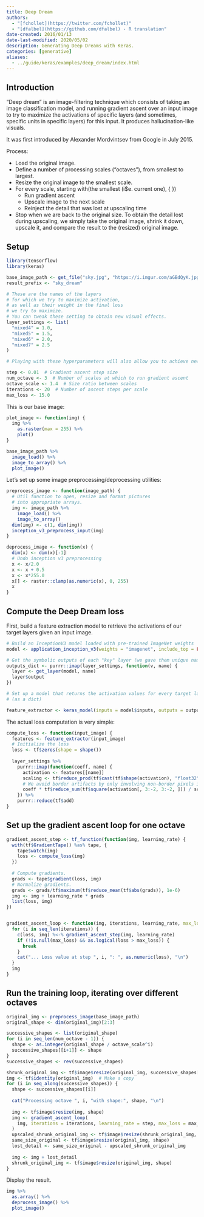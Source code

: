 ```yaml
---
title: Deep Dream
authors: 
  - "[fchollet](https://twitter.com/fchollet)"
  - "[dfalbel](https://github.com/dfalbel) - R translation"
date-created: 2016/01/13
date-last-modified: 2020/05/02
description: Generating Deep Dreams with Keras.
categories: [generative]
aliases: 
  - ../guide/keras/examples/deep_dream/index.html
---
```


## Introduction

"Deep dream" is an image-filtering technique which consists of taking an image
classification model, and running gradient ascent over an input image to
try to maximize the activations of specific layers (and sometimes, specific units in
specific layers) for this input. It produces hallucination-like visuals.

It was first introduced by Alexander Mordvintsev from Google in July 2015.

Process:

- Load the original image.
- Define a number of processing scales ("octaves"),
from smallest to largest.
- Resize the original image to the smallest scale.
- For every scale, starting with(the smallest (i$e. current one), {    })
    - Run gradient ascent
    - Upscale image to the next scale
    - Reinject the detail that was lost at upscaling time
- Stop when we are back to the original size.
To obtain the detail lost during upscaling, we simply
take the original image, shrink it down, upscale it,
and compare the result to the (resized) original image.


## Setup

```r
library(tensorflow)
library(keras)

base_image_path <- get_file("sky.jpg", "https://i.imgur.com/aGBdQyK.jpg")
result_prefix <- "sky_dream"

# These are the names of the layers
# for which we try to maximize activation,
# as well as their weight in the final loss
# we try to maximize.
# You can tweak these setting to obtain new visual effects.
layer_settings <- list(
  "mixed4" = 1.0,
  "mixed5" = 1.5,
  "mixed6" = 2.0,
  "mixed7" = 2.5
)

# Playing with these hyperparameters will also allow you to achieve new effects

step <- 0.01  # Gradient ascent step size
num_octave <- 3  # Number of scales at which to run gradient ascent
octave_scale <- 1.4  # Size ratio between scales
iterations <- 20  # Number of ascent steps per scale
max_loss <- 15.0
```

This is our base image:
```r
plot_image <- function(img) {
  img %>%   
    as.raster(max = 255) %>% 
    plot()
}

base_image_path %>% 
  image_load() %>% 
  image_to_array() %>% 
  plot_image()
```

Let's set up some image preprocessing/deprocessing utilities:

```r
preprocess_image <- function(image_path) {
  # Util function to open, resize and format pictures
  # into appropriate arrays.
  img <- image_path %>% 
    image_load() %>% 
    image_to_array()
  dim(img) <- c(1, dim(img))
  inception_v3_preprocess_input(img)
}

deprocess_image <- function(x) {
  dim(x) <- dim(x)[-1]
  # Undo inception v3 preprocessing
  x <- x/2.0
  x <- x + 0.5
  x <- x*255.0
  x[] <- raster::clamp(as.numeric(x), 0, 255)
  x
}
```

## Compute the Deep Dream loss


First, build a feature extraction model to retrieve the activations of our target layers
given an input image.

```r
# Build an InceptionV3 model loaded with pre-trained ImageNet weights
model <- application_inception_v3(weights = "imagenet", include_top = FALSE)

# Get the symbolic outputs of each "key" layer (we gave them unique names).
outputs_dict <- purrr::imap(layer_settings, function(v, name) {
  layer <- get_layer(model, name)
  layer$output
})

# Set up a model that returns the activation values for every target layer
# (as a dict)

feature_extractor <- keras_model(inputs = model$inputs, outputs = outputs_dict)
```

The actual loss computation is very simple:

```r
compute_loss <- function(input_image) {
  features <- feature_extractor(input_image)
  # Initialize the loss
  loss <- tf$zeros(shape = shape())
  
  layer_settings %>% 
    purrr::imap(function(coeff, name) {
      activation <- features[[name]]
      scaling <- tf$reduce_prod(tf$cast(tf$shape(activation), "float32"))
      # We avoid border artifacts by only involving non-border pixels in the loss.
      coeff * tf$reduce_sum(tf$square(activation[, 3:-2, 3:-2, ])) / scaling
    }) %>% 
    purrr::reduce(tf$add)
}
```

## Set up the gradient ascent loop for one octave

```r
gradient_ascent_step <- tf_function(function(img, learning_rate) {
  with(tf$GradientTape() %as% tape, {    
    tape$watch(img)
    loss <- compute_loss(img)
  })
  
  # Compute gradients.
  grads <- tape$gradient(loss, img)
  # Normalize gradients.
  grads <- grads/tf$maximum(tf$reduce_mean(tf$abs(grads)), 1e-6)
  img <- img + learning_rate * grads
  list(loss, img)
})


gradient_ascent_loop <- function(img, iterations, learning_rate, max_loss = NULL) {
  for (i in seq_len(iterations)) {
    c(loss, img) %<-% gradient_ascent_step(img, learning_rate)
    if (!is.null(max_loss) && as.logical(loss > max_loss)) {
      break
    }
    cat("... Loss value at step ", i, ": ", as.numeric(loss), "\n")
  }
  img
}
```

## Run the training loop, iterating over different octaves

```r
original_img <- preprocess_image(base_image_path)
original_shape <- dim(original_img)[2:3]

successive_shapes <- list(original_shape)
for (i in seq_len(num_octave - 1)) {
  shape <- as.integer(original_shape / octave_scale^i)
  successive_shapes[[i+1]] <- shape
}
successive_shapes <- rev(successive_shapes)

shrunk_original_img <- tf$image$resize(original_img, successive_shapes[[1]])
img <- tf$identity(original_img)  # Make a copy
for (i in seq_along(successive_shapes)) {
  shape <- successive_shapes[[i]]
  
  cat("Processing octave ", i, "with shape:", shape, "\n")
  
  img <- tf$image$resize(img, shape)
  img <- gradient_ascent_loop(
    img, iterations = iterations, learning_rate = step, max_loss = max_loss
  )
  upscaled_shrunk_original_img <- tf$image$resize(shrunk_original_img, shape)
  same_size_original <- tf$image$resize(original_img, shape)
  lost_detail <- same_size_original - upscaled_shrunk_original_img
  
  img <- img + lost_detail
  shrunk_original_img <- tf$image$resize(original_img, shape)
}
```

Display the result.

```r
img %>% 
  as.array() %>% 
  deprocess_image() %>% 
  plot_image()
```

